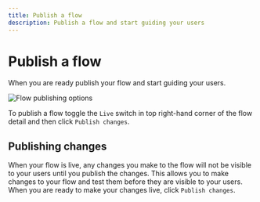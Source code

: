 ```yaml
---
title: Publish a flow
description: Publish a flow and start guiding your users
---
```


# Publish a flow

When you are ready publish your flow and start guiding your users.

![Flow publishing options](/creating-flows/publish.png)

To publish a flow toggle the `Live` switch in top right-hand corner of the flow detail and then click `Publish changes`.

## Publishing changes

When your flow is live, any changes you make to the flow will not be visible to your users until you publish the changes. This allows you to make changes to your flow and test them before they are visible to your users. When you are ready to make your changes live, click `Publish changes`.
